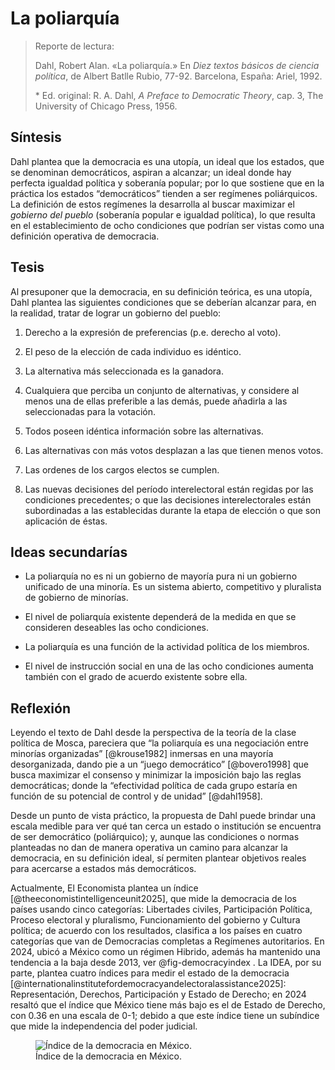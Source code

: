 # La poliarquía {#poliarquia}

> Reporte de lectura:
>
> Dahl, Robert Alan. «La poliarquía.» En *Diez textos básicos de ciencia política*, de Albert Batlle Rubio, 77-92. Barcelona, España: Ariel, 1992.
>
> \* Ed. original: R. A. Dahl, *A Preface to Democratic Theory*, cap. 3, The University of Chicago Press, 1956.

## Síntesis

Dahl plantea que la democracia es una utopía, un ideal que los estados, que se denominan democráticos, aspiran a alcanzar; un ideal donde hay perfecta igualdad política y soberanía popular; por lo que sostiene que en la práctica los estados “democráticos” tienden a ser regímenes poliárquicos. La definición de estos regímenes la desarrolla al buscar maximizar el *gobierno del pueblo* (soberanía popular e igualdad política), lo que resulta en el establecimiento de ocho condiciones que podrían ser vistas como una definición operativa de democracia.

## Tesis

Al presuponer que la democracia, en su definición teórica, es una utopía, Dahl plantea las siguientes condiciones que se deberían alcanzar para, en la realidad, tratar de lograr un gobierno del pueblo:

1.  Derecho a la expresión de preferencias (p.e. derecho al voto).

2.  El peso de la elección de cada individuo es idéntico.

3.  La alternativa más seleccionada es la ganadora.

4.  Cualquiera que perciba un conjunto de alternativas, y considere al menos una de ellas preferible a las demás, puede añadirla a las seleccionadas para la votación.

5.  Todos poseen idéntica información sobre las alternativas.

6.  Las alternativas con más votos desplazan a las que tienen menos votos.

7.  Las ordenes de los cargos electos se cumplen.

8.  Las nuevas decisiones del período interelectoral están regidas por las condiciones precedentes; o que las decisiones interelectorales están subordinadas a las establecidas durante la etapa de elección o que son aplicación de éstas.

## Ideas secundarías

-   La poliarquía no es ni un gobierno de mayoría pura ni un gobierno unificado de una minoría. Es un sistema abierto, competitivo y pluralista de gobierno de minorías.

-   El nivel de poliarquía existente dependerá de la medida en que se consideren deseables las ocho condiciones.

-   La poliarquía es una función de la actividad política de los miembros.

-   El nivel de instrucción social en una de las ocho condiciones aumenta también con el grado de acuerdo existente sobre ella.

## Reflexión

Leyendo el texto de Dahl desde la perspectiva de la teoría de la clase política de Mosca, pareciera que “la poliarquía es una negociación entre minorías organizadas” [@krouse1982] inmersas en una mayoría desorganizada, dando pie a un “juego democrático” [@bovero1998] que busca maximizar el consenso y minimizar la imposición bajo las reglas democráticas; donde la “efectividad política de cada grupo estaría en función de su potencial de control y de unidad” [@dahl1958].

Desde un punto de vista práctico, la propuesta de Dahl puede brindar una escala medible para ver qué tan cerca un estado o institución se encuentra de ser democrático (poliárquico); y, aunque las condiciones o normas planteadas no dan de manera operativa un camino para alcanzar la democracia, en su definición ideal, sí permiten plantear objetivos reales para acercarse a estados más democráticos.

Actualmente, El Economista plantea un índice [@theeconomistintelligenceunit2025], que mide la democracia de los países usando cinco categorías: Libertades civiles, Participación Política, Proceso electoral y pluralismo, Funcionamiento del gobierno y Cultura política; de acuerdo con los resultados, clasifica a los países en cuatro categorías que van de Democracias completas a Regímenes autoritarios. En 2024, ubicó a México como un régimen Hibrido, además ha mantenido una tendencia a la baja desde 2013, ver @fig-democracyindex . La IDEA, por su parte, plantea cuatro índices para medir el estado de la democracia [@internationalinstitutefordemocracyandelectoralassistance2025]: Representación, Derechos, Participación y Estado de Derecho; en 2024 resaltó que el índice que México tiene más bajo es el de Estado de Derecho, con 0.36 en una escala de 0-1; debido a que este índice tiene un subíndice que mide la independencia del poder judicial.

![Índice de la democracia en México.](/www/08_poliarquia.png){#fig-democracyindex fig-align="center"}
